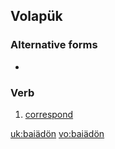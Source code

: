 ==Volapük==

===Alternative forms===
* {{l|vo|baiaydoyn}}

===Verb===
{{infl|vo|verb}}

# [[correspond]]

[[uk:baiädön]]
[[vo:baiädön]]